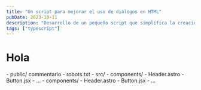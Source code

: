 ---
title: "Un script para mejorar el uso de diálogos en HTML"
pubDate: 2023-10-11
description: "Desarrollo de un pequeño script que simplifica la creación y gestión de dialogs."
tags: ["typescript"]
---


# Hola

<TreeFile>
- public/ commentario
  - robots.txt
- src/
  - components/
    - Header.astro
    - Button.jsx
    - ...
  - components/
    - Header.astro
    - Button.jsx
    - ...
</TreeFile>